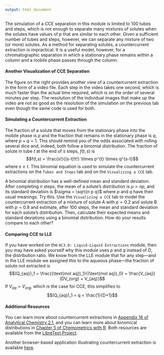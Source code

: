 ```yaml
---
output: html_document
---
```


<!-- The following script makes it possible to use the mhchem -->
<!-- latex package in a .Rmd file and to knit it into an .html file -->
<!-- the font size is scaled to 90% to match text -->

```{=html}
<script type="text/x-mathjax-config">
MathJax.Hub.Config({
  TeX: {
    extensions: ["[Contrib]/mhchem/mhchem.js"]
}
});
MathJax.Hub.Config({ 
        "HTML-CSS": { scale: 90 }, 
        SVG: { linebreaks: { automatic:true } }, 
 });
</script>
```

<!-- text for wrapping up -->

The simulation of a CCE separation in this module is limited to 100 tubes and steps, which is not enough to separate many mixtures of solutes when the solutes have values of *p* that are similar to each other. Given a sufficient number of tubes and steps, however, we can separate any mixture of two (or more) solutes. As a method for separating solutes, a countercurrent extraction is impractical. It is a useful model, however, for a chromatographic separation in which a stationary phase remains within a column and a mobile phase passes through the column.

#### Another Visualization of CCE Separation

The figure on the right provides another view of a countercurrent extraction in the form of a video file. Each step in the video takes one second, which is much faster than the actual time required, which is on the order of several minutes per step. The resolution of the individual images that make up the video are not as good as the resolution of the simulation on the previous tab even though the same code is used for both.

#### Simulating a Countercurrent Extraction

The fraction of a solute that moves from the stationary phase into the mobile phase is *p* and the fraction that remains in the stationary phase is *q*, where $p + q = 1$. This should remind you of the odds associated with rolling several dice and, indeed, both follow a binomial distribution. The fraction of solute in tube *t* at the end of *s* steps, $f(t,s)$ is
$$f(t,s) = \frac{s!}{(s-t)!t!} \times p^{t} \times q^{s-t}$$
where $s \ge t$. This binomial equation is used to simulate the countercurrent extractions on the `Tubes and Steps` tab and on the `Visualizing a CCE` tab.

A binomial distribution has a well-defined mean and standard deviation. After completing $n$ steps, the mean of a solute's distribution is $\mu = np$, and its standard deviation is $\sigma = \sqrt{n p q}$ where $p$ and $q$ have their usual meanings. Try this. Use the `Visualizing a CCE` tab to model the countercurrent extraction of a mixture of solute A with $p = 0.2$ and solute B with $p = 0.8$ and estimate, after 100 steps, the mean and standard deviation for each solute's distribution. Then, calculate their expected means and standard deviations using a binomial distribution. How do your results compare to each other?

#### Comparing CCE to LLE

If you have worked on the `AC3.0: Liquid-Liquid Extractions` module, then you may have asked yourself why this module uses $p$ and $q$ instead of $D$, the distribution ratio. We know from the LLE module that for any step---and in the LLE module we assigned this to the aqueous phase---the fraction of solute not extracted is
$$(Q_{aq})_1 = \frac{(\text{mol aq})_1}{(\text{mol aq})_0} = \frac{V_{aq}}{DV_{org} + V_{aq}}$$
If $V_{aq} = V_{org}$, which is the case for CCE, this simplifies to
$$(Q_{aq})_1 = q = \frac{1}{D+1}$$

#### Additional Resources

You can learn more about countercurrent extractions in [Appendix 16 of Analytical Chemistry 2.1](https://chem.libretexts.org/Bookshelves/Analytical_Chemistry/Analytical_Chemistry_2.1_(Harvey)/16%3A_Appendix/16.16%3A_Countercurrent_Separations), and you can learn more about binomical distributions in [Chapter 5 of Chemometrics with R](https://chem.libretexts.org/Bookshelves/Analytical_Chemistry/Chemometrics_Using_R_(Harvey)/05%3A_The_Distribution_of_Data). Both resources are available from the [LibreText Project](https://libretexts.org/).

Another browser-based application illustrating countercurrent extraction is available [here](http://195.134.76.37/applets/AppletCraig/Appl_Craig2.html).



